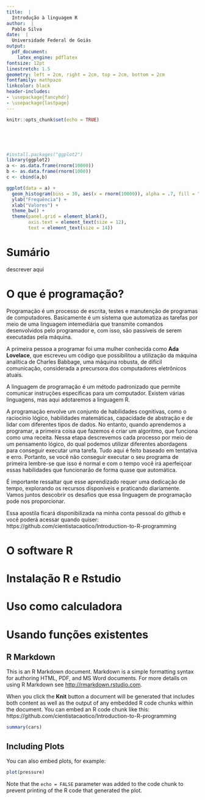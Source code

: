 ```yaml
---
title:  |
  Introdução à linguagem R
author:  |
  Pablo Silva
date:  |
  Universidade Federal de Goiás
output: 
  pdf_document:
    latex_engine: pdflatex
fontsize: 12pt
linestretch: 1.5
geometry: left = 2cm, right = 2cm, top = 2cm, bottom = 2cm
fontfamily: mathpazo
linkcolor: black
header-includes:
- \usepackage{fancyhdr}
- \usepackage{lastpage}
---
```


<!--- Define Headers and Footers --->
  \renewcommand{\headrulewidth}{0pt}
  \fancyfoot[L]{\footnotesize \thepage\}
  \setlength\footskip{0pt}
}
\pagestyle{plain}

```r
knitr::opts_chunk$set(echo = TRUE)
```


&nbsp;
&nbsp;
&nbsp;

&nbsp;
&nbsp;
&nbsp;

```r
#install.packages("ggplot2")
library(ggplot2)
a <- as.data.frame(rnorm(10000))
b <- as.data.frame(rnorm(1000))
c <- cbind(a,b)

ggplot(data = a) +
  geom_histogram(bins = 30, aes(x = rnorm(10000)), alpha = .7, fill = "lightblue", binwidth = .05) +
  ylab("Frequência") +
  xlab("Valores") +
  theme_bw() +
  theme(panel.grid = element_blank(),
        axis.text = element_text(size = 12), 
        text = element_text(size = 14))


```
\newpage

# Sumário

descrever aqui

\newpage


# O que é programação?

Programação é um processo de escrita, testes e manutenção de programas de computadores. Basicamente é um sistema que automatiza as tarefas por meio de uma linguagem intemediária que transmite comandos desenvolvidos pelo programador e, com isso, são passíveis de serem executadas pela máquina. 

A primeira pessoa a programar foi uma mulher conhecida como **Ada Lovelace**, que escreveu um código que possibilitou a utilização da máquina analítica de Charles Babbage, uma máquina robusta, de difícil comunicação, considerada a precursora dos computadores eletrônicos atuais.

A linguagem de programação é um método padronizado que permite comunicar instruções específicas para um computador. Existem várias linguagens, mas aqui adotaremos a linguagem R.

A programação envolve um conjunto de habilidades cognitivas, como o raciocínio lógico, habilidades matemáticas, capacidade de abstração e de lidar com diferentes tipos de dados. No entanto, quando aprendemos a programar, a primeira coisa que fazemos é criar um algoritmo, que funciona como uma receita. Nessa etapa descrevemos cada processo por meio de um pensamento lógico, do qual podemos utilizar diferentes abordagens para conseguir executar uma tarefa. Tudo aqui é feito baseado em tentativa e erro. Portanto, se você não conseguir executar o seu programa de primeira lembre-se que isso é normal e com o tempo você irá aperfeiçoar essas habilidades que funcionarão de forma quase que automática.

É importante ressaltar que esse aprendizado requer uma dedicação de tempo, explorando os recursos disponíveis e praticando diariamente. Vamos juntos descobrir os desafios que essa linguagem de programação pode nos proporcionar. 

Essa apostila ficará disponibilizada na minha conta pessoal do github e você poderá acessar quando quiser: https://github.com/cientistacaotico/Introduction-to-R-programming

# O software R

# Instalação R e Rstudio

# Uso como calculadora

# Usando funções existentes




## R Markdown

This is an R Markdown document. Markdown is a simple formatting syntax for authoring HTML, PDF, and MS Word documents. For more details on using R Markdown see <http://rmarkdown.rstudio.com>.

When you click the **Knit** button a document will be generated that includes both content as well as the output of any embedded R code chunks within the document. You can embed an R code chunk like this:    
https://github.com/cientistacaotico/Introduction-to-R-programming

```r
summary(cars)
```

## Including Plots

You can also embed plots, for example:

```r
plot(pressure)
```

Note that the `echo = FALSE` parameter was added to the code chunk to prevent printing of the R code that generated the plot.
